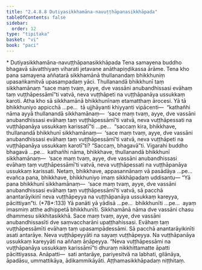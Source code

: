 ```yaml
---
title: "2.4.8.8 Dutiyasikkhamāna-navuṭṭhāpanasikkhāpada"
tableOfContents: false
sidebar:
  order: 12
type: "tipitaka"
basket: "vi"
book: "paci"
---
```



<DynamicBreadcrumb />

<Paragraph type="center" book="paci">
* Dutiyasikkhamāna-navuṭṭhāpanasikkhāpada
</Paragraph>

<Division number="1154" book="paci">

<Paragraph number="3372" book="paci">
Tena samayena buddho bhagavā sāvatthiyaṃ viharati jetavane anāthapiṇḍikassa ārāme. Tena kho pana samayena aññatarā sikkhamānā thullanandaṃ bhikkhuniṃ upasaṅkamitvā upasampadaṃ yāci. Thullanandā bhikkhunī taṃ sikkhamānaṃ “sace maṃ tvaṃ, ayye, dve vassāni anubandhissasi evāhaṃ taṃ vuṭṭhāpessāmī”ti vatvā, neva vuṭṭhāpeti na vuṭṭhāpanāya ussukkaṃ karoti.
</Paragraph>

<Paragraph number="3373" book="paci">
Atha kho sā sikkhamānā bhikkhunīnaṃ etamatthaṃ ārocesi. Yā tā bhikkhuniyo appicchā …pe…  tā ujjhāyanti khiyyanti vipācenti—  “kathañhi nāma ayyā thullanandā sikkhamānaṃ—  ‘sace maṃ tvaṃ, ayye, dve vassāni anubandhissasi evāhaṃ taṃ vuṭṭhāpessāmī’ti vatvā, neva vuṭṭhāpessati na vuṭṭhāpanāya ussukkaṃ karissatī”ti …pe…  “saccaṃ kira, bhikkhave, thullanandā bhikkhunī sikkhamānaṃ—  ‘sace maṃ tvaṃ, ayye, dve vassāni anubandhissasi evāhaṃ taṃ vuṭṭhāpessāmī’ti vatvā, neva vuṭṭhāpeti na vuṭṭhāpanāya ussukkaṃ karotī”ti? “Saccaṃ, bhagavā”ti. Vigarahi buddho bhagavā …pe…  kathañhi nāma, bhikkhave, thullanandā bhikkhunī sikkhamānaṃ—  ‘sace maṃ tvaṃ, ayye, dve vassāni anubandhissasi evāhaṃ taṃ vuṭṭhāpessāmī’ti vatvā, neva vuṭṭhāpessati na vuṭṭhāpanāya ussukkaṃ karissati. Netaṃ, bhikkhave, appasannānaṃ vā pasādāya …pe…  evañca pana, bhikkhave, bhikkhuniyo imaṃ sikkhāpadaṃ uddisantu—
</Paragraph>

</Division>
<Division number="1155" book="paci">

<Paragraph number="3374" book="paci">
<Emphasis>“Yā pana bhikkhunī sikkhamānaṃ—  ‘sace maṃ tvaṃ, ayye, dve vassāni anubandhissasi evāhaṃ taṃ vuṭṭhāpessāmī’ti vatvā, sā pacchā anantarāyikinī</Emphasis> <Emphasis>neva vuṭṭhāpeyya na vuṭṭhāpanāya ussukkaṃ kareyya, pācittiyan”</Emphasis>ti. (*78*:<Emphasis>133</Emphasis>)
</Paragraph>

</Division>
<Division number="1156" book="paci">

<Paragraph number="3375" book="paci">
<Emphasis>Yā panā</Emphasis>ti yā yādisā …pe…  <Emphasis>bhikkhunī</Emphasis>ti …pe…  ayaṃ imasmiṃ atthe adhippetā bhikkhunīti.
</Paragraph>

<Paragraph number="3376" book="paci">
<Emphasis>Sikkhamānā</Emphasis> nāma dve vassāni chasu dhammesu sikkhitasikkhā.
</Paragraph>

<Paragraph number="3377" book="paci">
<Emphasis>Sace maṃ tvaṃ, ayye, dve vassāni anubandhissasī</Emphasis>ti dve saṃvaccharāni upaṭṭhahissasi.
</Paragraph>

<Paragraph number="3378" book="paci">
<Emphasis>Evāhaṃ taṃ vuṭṭhāpessāmī</Emphasis>ti evāhaṃ taṃ upasampādessāmi.
</Paragraph>

<Paragraph number="3379" book="paci">
<Emphasis>Sā pacchā anantarāyikinī</Emphasis>ti asati antarāye.
</Paragraph>

<Paragraph number="3380" book="paci">
<Emphasis>Neva vuṭṭhāpeyyā</Emphasis>ti na sayaṃ vuṭṭhāpeyya.
</Paragraph>

<Paragraph number="3381" book="paci">
<Emphasis>Na vuṭṭhāpanāya ussukkaṃ kareyyā</Emphasis>ti na aññaṃ āṇāpeyya. “Neva vuṭṭhāpessāmi na vuṭṭhāpanāya ussukkaṃ karissāmī”ti dhuraṃ nikkhittamatte āpatti pācittiyassa.
</Paragraph>

</Division>
<Division number="1157" book="paci">

<Paragraph number="3382" book="paci">
Anāpatti—  sati antarāye, pariyesitvā na labhati, gilānāya, āpadāsu, ummattikāya, ādikammikāyāti.

</Paragraph>
</Division>

<Paragraph number="3383" type="center" book="paci">
Aṭṭhamasikkhāpadaṃ niṭṭhitaṃ.
</Paragraph>